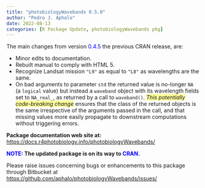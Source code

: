```yaml
---
title: "photobiologyWavebands 0.5.0"
author: "Pedro J. Aphalo"
date: 2022-08-13
categories: [R Package Update, photobiologyWavebands pkg]
---
```


The main changes from version [0.4.5]{style="color: #0000ff;"} the previous CRAN release, are:

-   Minor edits to documentation.
-   Rebuilt manual to comply with HTML 5.
-   Recognize Landsat mission `"L9"` as equal to `"L8"` as wavelengths are the same.</li>
-   On bad arguments to parameter `std` the returned value is no-longer `NA` (a `logical` value) but instead a `waveband` object with its wavelength fields set to `NA_real_`, as returned by a call to `waveband()`. [<em>This potentially code-breaking change</em>]{style="background-color: #ffff99;"} ensures that the class of the returned objects is the same irrespective of the arguments passed in the call, and that missing values more easily propagate to downstream computations without triggering errors.

<strong>Package documentation web site at:</strong><a href="https://docs.r4photobiology.info/photobiologyWavebands/"> https://docs.r4photobiology.info/photobiologyWavebands/</a>

<strong>[NOTE:]{style="color: #0000ff;"} The updated package is on its way to [CRAN.]{style="color: #0000ff;"}</strong>

Please raise issues concerning bugs or enhancements to this package through Bitbucket at <a href="https://github.com/aphalo/photobiologyWavebands/issues/">https://github.com/aphalo/photobiologyWavebands/issues/</a>
